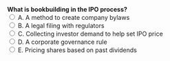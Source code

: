 ::: {.question-block}
<form onsubmit="event.preventDefault(); checkAnswer('module1_mcq_q60')" data-correct-answer="C"> 
  <strong style="display: block;">What is bookbuilding in the IPO process?</strong> 
  <label><input type="radio" name="module1_mcq_q60" value="A"> A. A method to create company bylaws</label><br>
  <label><input type="radio" name="module1_mcq_q60" value="B"> B. A legal filing with regulators</label><br>
  <label><input type="radio" name="module1_mcq_q60" value="C"> C. Collecting investor demand to help set IPO price</label><br>
  <label><input type="radio" name="module1_mcq_q60" value="D"> D. A corporate governance rule</label><br>
  <label><input type="radio" name="module1_mcq_q60" value="E"> E. Pricing shares based on past dividends</label><br>
</form> 

<div id="feedback-module1_mcq_q60" class="feedback" data-status="" style="display:none;"> 
✅ Correct: C. Bookbuilding gathers indications of interest from investors to determine pricing. 
</div> 
:::
